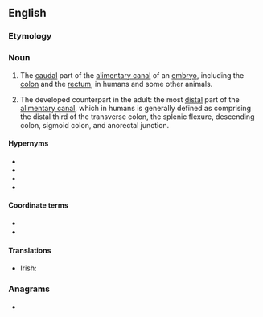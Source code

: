 ==English==
{{wikipedia}}

===Etymology===
{{compound|en|hind|gut}}

===Noun===
{{en-noun}}

# {{lb|en|biology|anatomy|embryology}} The [[caudal]] part of the [[alimentary canal]] of an [[embryo]], including the [[colon]] and the [[rectum]], in humans and some other animals.
# {{lb|en|biology|anatomy|medicine}} The developed counterpart in the adult: the most [[distal]] part of the [[alimentary canal]], which in humans is generally defined as comprising the distal third of the transverse colon, the splenic flexure, descending colon, sigmoid colon, and anorectal junction. 

====Hypernyms====
* {{l|en|alimentary canal}}
* {{l|en|digestive tract}}
* {{l|en|gut}}
* {{l|en|gastrointestinal tract}}

====Coordinate terms====
* {{l|en|foregut}}
* {{l|en|midgut}}

====Translations====
{{trans-top|anatomy: the caudal part of the alimentary canal of an embryo}}
* Irish: {{t|ga|putóg chúil|f}}
{{trans-mid}}
{{trans-bottom}}

===Anagrams===
* {{anagrams|en|a=dghintu|undight}}